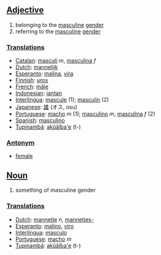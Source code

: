 ==[[Adjective]]==

#belonging to the [[masculine]] [[gender]]
#referring to the [[masculine]] [[gender]]

===[[Translation]]s===
*[[Catalan]]: [[masculí]] ''m'', [[masculina]] ''f''
*[[Dutch]]: [[mannelijk]]
*[[Esperanto]]: [[malina]], [[vira]]
*[[Finnish]]: [[uros]]
*[[French]]: [[mâle]]
*[[Indonesian]]: [[jantan]]
*[[Interlingua]]: [[mascule]] (1); [[masculin]] (2)
*[[Japanese]]: [[雄]] (オス, osu)
*[[Portuguese]]: [[macho]] ''m'' (1); [[masculino]] ''m'', [[masculina]] ''f'' (2)
*[[Spanish]]: [[masculino]]
*[[Tupinambá]]: [[akûãîba'e]] (t-)

===[[Antonym]]===
*[[female]]

==[[Noun]]==

#something of masculine gender

===[[Translation]]s===
*[[Dutch]]: [[mannetje]] ''n'', [[mannetjes-]]
*[[Esperanto]]: [[malino]], [[viro]]
*[[Interlingua]]: [[masculo]]
*[[Portuguese]]: [[macho]] ''m''
*[[Tupinambá]]: [[akûãîba'e]] (t-)